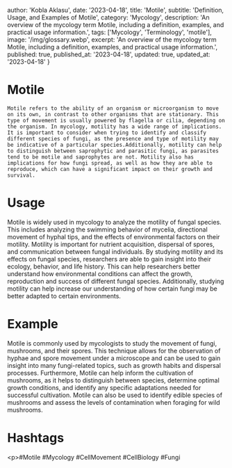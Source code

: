 
  author: 'Kobla Aklasu',
  date: '2023-04-18',
  title: 'Motile',
  subtitle: 'Definition, Usage, and Examples of Motile',
  category: 'Mycology',
  description: 'An overview of the mycology term Motile, including a definition, examples, and practical usage information.',
  tags: ['Mycology', 'Terminology', 'motile'],
  image: '/img/glossary.webp',
  excerpt: 'An overview of the mycology term Motile, including a definition, examples, and practical usage information.',
  published: true,
  published_at: '2023-04-18',
  updated: true,
  updated_at: '2023-04-18'
}




# Motile
    
    Motile refers to the ability of an organism or microorganism to move on its own, in contrast to other organisms that are stationary. This type of movement is usually powered by flagella or cilia, depending on the organism. In mycology, motility has a wide range of implications. It is important to consider when trying to identify and classify different species of fungi, as the presence and type of motility may be indicative of a particular species.Additionally, motility can help to distinguish between saprophytic and parasitic fungi, as parasites tend to be motile and saprophytes are not. Motility also has implications for how fungi spread, as well as how they are able to reproduce, which can have a significant impact on their growth and survival.

# Usage

Motile is widely used in mycology to analyze the motility of fungal species. This includes analyzing the swimming behavior of mycelia, directional movement of hyphal tips, and the effects of environmental factors on their motility. Motility is important for nutrient acquisition, dispersal of spores, and communication between fungal individuals. By studying motility and its effects on fungal species, researchers are able to gain insight into their ecology, behavior, and life history. This can help researchers better understand how environmental conditions can affect the growth, reproduction and success of different fungal species. Additionally, studying motility can help increase our understanding of how certain fungi may be better adapted to certain environments.

# Example

Motile is commonly used by mycologists to study the movement of fungi, mushrooms, and their spores. This technique allows for the observation of hyphae and spore movement under a microscope and can be used to gain insight into many fungi-related topics, such as growth habits and dispersal processes. Furthermore, Motile can help inform the cultivation of mushrooms, as it helps to distinguish between species, determine optimal growth conditions, and identify any specific adaptations needed for successful cultivation. Motile can also be used to identify edible species of mushrooms and assess the levels of contamination when foraging for wild mushrooms.

# Hashtags

&lt;p&gt;#Motile #Mycology #CellMovement #CellBiology #Fungi

